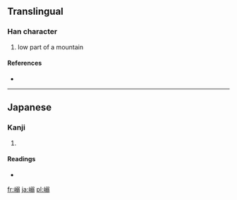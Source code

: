 ==Translingual==

===Han character===
{{Han char|rn=46|rad=山|as=10|sn=13|four=|canj=山弓一一 (UNMM)}}

# low part of a mountain

====References====
* {{Han ref|kx=0317.521|hdz=10792.131|uh=5D76|ud=23926}}

----

==Japanese==

===Kanji===
{{ja-kanji|grade=|rs=山10}}

# {{defn|lang=ja|sort=山10}}

====Readings====
* {{ja-readings|on=|kun=[[たお]] (tao)}}

[[fr:嵶]]
[[ja:嵶]]
[[pl:嵶]]